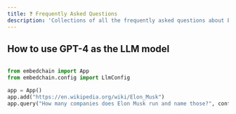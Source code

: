 ```yaml
---
title: ❓ Frequently Asked Questions
description: 'Collections of all the frequently asked questions about Embedchain'
---
```


## How to use GPT-4 as the LLM model

```python

from embedchain import App
from embedchain.config import LlmConfig

app = App()
app.add("https://en.wikipedia.org/wiki/Elon_Musk")
app.query("How many companies does Elon Musk run and name those?", config=LlmConfig(model="gpt-4"))
```